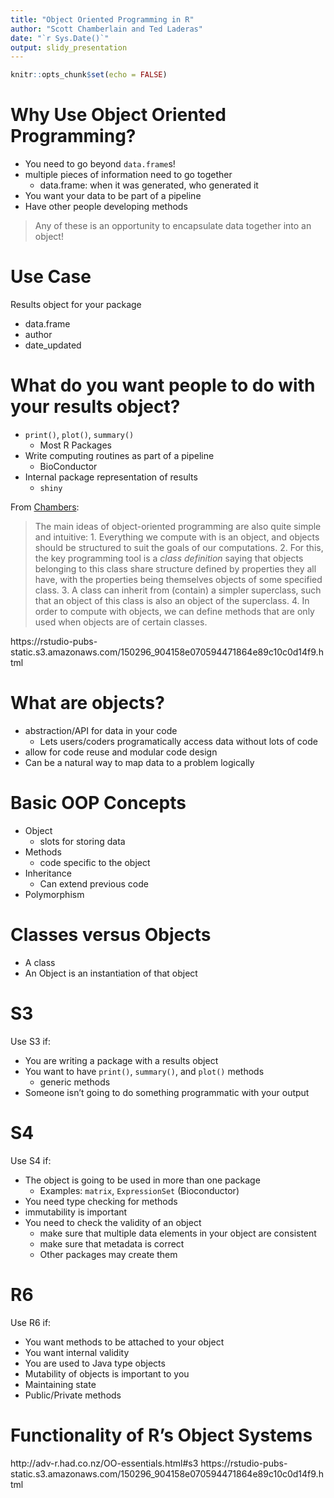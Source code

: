 ```yaml
---
title: "Object Oriented Programming in R"
author: "Scott Chamberlain and Ted Laderas"
date: "`r Sys.Date()`"
output: slidy_presentation
---
```


```r
knitr::opts_chunk$set(echo = FALSE)
```

# Why Use Object Oriented Programming?

- You need to go beyond `data.frame`s!
- multiple pieces of information need to go together
  - data.frame: when it was generated, who generated it
- You want your data to be part of a pipeline 
- Have other people developing methods

> Any of these is an opportunity to encapsulate data together into an object!

# Use Case

Results object for your package

- data.frame
- author
- date_updated

# What do you want people to do with your results object?

- `print()`, `plot()`, `summary()`
  - Most R Packages
- Write computing routines as part of a pipeline
  - BioConductor
- Internal package representation of results
  - `shiny`

From [Chambers](https://projecteuclid.org/download/pdfview_1/euclid.ss/1408368569):

> The main ideas of object-oriented programming are also quite simple and intuitive:
1. Everything we compute with is an object, and objects should be structured to suit the goals of our computations.
2. For this, the key programming tool is a *class definition* saying that objects belonging to this class share structure defined by properties they all have, with the properties being themselves objects of some specified class.
3. A class can inherit from (contain) a simpler superclass, such that an object of this class is also an object of the superclass.
4. In order to compute with objects, we can define methods that are only used when objects are of certain classes.

https://rstudio-pubs-static.s3.amazonaws.com/150296_904158e070594471864e89c10c0d14f9.html




# What are objects?

- abstraction/API for data in your code
  - Lets users/coders programatically access data without lots of code
- allow for code reuse and modular code design
- Can be a natural way to map data to a problem logically


# Basic OOP Concepts

- Object
    - slots for storing data
- Methods
    - code specific to the object
- Inheritance
    - Can extend previous code
- Polymorphism
  
  
# Classes versus Objects

- A class
- An Object is an instantiation of that object

# S3

Use S3 if:

- You are writing a package with a results object
- You want to have `print()`, `summary()`, and `plot()` methods
  - generic methods
- Someone isn't going to do something programmatic with your output

# S4

Use S4 if:

- The object is going to be used in more than one package
  - Examples: `matrix`, `ExpressionSet` (Bioconductor)
- You need type checking for methods
- immutability is important
- You need to check the validity of an object
  - make sure that multiple data elements in your object are consistent
  - make sure that metadata is correct
  - Other packages may create them 

# R6

Use R6 if:

- You want methods to be attached to your object
- You want internal validity
- You are used to Java type objects
- Mutability of objects is important to you
- Maintaining state
- Public/Private methods




# Functionality of R's Object Systems

http://adv-r.had.co.nz/OO-essentials.html#s3
https://rstudio-pubs-static.s3.amazonaws.com/150296_904158e070594471864e89c10c0d14f9.html

